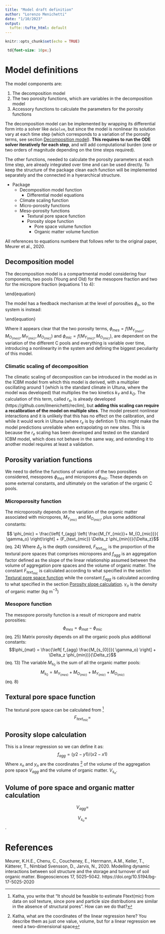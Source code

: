 ```yaml
---
title: "Model draft definition"
author: "Lorenzo Menichetti"
date: "1/10/2023"
output:
  tufte::tufte_html: default
---
```


```r
knitr::opts_chunk$set(echo = TRUE)
```

```css
 td{font-size: 10px;}
```
# Model definitions

The model components are:
<ol>
  <li>The decomposition model</li>
  <li>The two porosity functions, which are variables in the decomposition model</li>
  <li>Accessory functions to calculate the parameters for the porosity functions</li>
</ol>  

The decomposition model can be implemented by wrapping its differential form into a solver like `deSolve `, but since the model is nonlinear its solution vary at each time step (which corresponds to a variation of the porosity terms, see section [Decomposition model]). **This requires to run the ODE solver iteratively for each step**, and will add computational burden (one or two orders of magnitude depending on the time steps required).  

The other functions, needed to calculate the porosity parameters at each time step, are already integrated over time and can be used directly. To keep the structure of the package clean each function will be implemented separately and the connected in a hyerarchical structure.  

* Package
    * Decomposition model function
        * Differential model equations
    * Climate scaling function
    * Micro-porosity functions
    * Meso-porosity functions
        * Textural pore space function
        * Porosity slope function
            - Pore space volume function
            - Organic matter volume function

All references to equations numbere that follows refer to the original paper, Meurer et al., 2020.

## Decomposition model
The decomposition model is a compartmental model considering four components, two pools (Young and Old) for the mesopore fraction and two for the micropore fraction (equations 1 to 4):

\begin{equation}
    \begin{cases}
      \frac{dM_{Y_{(mes)}}}{dt} = I_m + \left( \frac{\phi_{mes}}{\phi_{mes}+\phi_{mic}}\right) \cdot I_r - k_Y \cdot M_{Y_{(mes)}}+ T_Y \\
      
      \frac{dM_{O_{(mes)}}}{dt} = \left( \epsilon \cdot k_Y \cdot M_{Y_{(mes)}} \right) - \left( (1- \epsilon) \cdot k_O \cdot M_{O_{(mes)}} \right) + T_O\\
      
      \frac{dM_{Y_{(mic)}}}{dt} = \left( \frac{\phi_{mes}}{\phi_{mes}+\phi_{mic}}\right) \cdot I_r - k_Y \cdot F_{prot} \cdot M_{Y_{(mes)}}+ T_Y \\
      
      \frac{dM_{O_{(mic)}}}{dt} = \left( \epsilon \cdot k_Y \cdot F_{prot} \cdot M_{Y_{(mes)}} \right) - \left( (1- \epsilon) \cdot k_O \cdot F_{prot} \cdot M_{O_{(mes)}} \right) + T_O
    \end{cases}\
\end{equation}

The model has a feedback mechanism at the level of porosities $\phi_n$, so the system is instead:

\begin{equation}
    \begin{cases}
      \frac{dM_{Y_{(mes)}}}{dt} = I_m + \left( \frac{\phi_{mes}(t)}{\phi_{mes}(t)+\phi_{mic}(t)}\right) \cdot I_r - k_Y \cdot M_{Y_{(mes)}}+ T_Y \\
      
      \frac{dM_{O_{(mes)}}}{dt} = \left( \epsilon \cdot k_Y \cdot M_{Y_{(mes)}} \right) - \left( (1- \epsilon) \cdot k_O \cdot M_{O_{(mes)}} \right) + T_O\\
      
      \frac{dM_{Y_{(mic)}}}{dt} = \left( \frac{\phi_{mes}(t)}{\phi_{mes}(t)+\phi_{mic}(t)}\right) \cdot I_r - k_Y \cdot F_{prot} \cdot M_{Y_{(mes)}}+ T_Y \\
      
      \frac{dM_{O_{(mic)}}}{dt} = \left( \epsilon \cdot k_Y \cdot F_{prot} \cdot M_{Y_{(mes)}} \right) - \left( (1- \epsilon) \cdot k_O \cdot F_{prot} \cdot M_{O_{(mes)}} \right) + T_O
    \end{cases}\
\end{equation}

Where it appears clear that the two porosity terms, $\phi_{mes} = f(M_{Y_{(mes)}}, M_{O_{(mes)}},M_{Y_{(mic)}}, M_{O_{(mic)}})$ and $\phi_{mic} = f(M_{Y_{(mic)}}, M_{O_{(mic)}})$, are dependent on the variation of the different C pools and everything is variable over time, introducing a nonlinearity in the system and defining the biggest peculiarity of this model.

### Climatic scaling of decomposition
The climatic scaling of decomposition can be introduced in the model as in the ICBM model from which this model is derived, with a multiplier oscillating around 1 (which is the standard climate in Ultuna, where the model was developed) that multiplies the two kinetics $k_Y$ and $k_O$. The calculation of this term, called $r_e$, is already developed (https://github.com/ilmenichetti/reclim), but **adding this scaling can require a recalibration of the model on multiple sites**. The model present nonlinear interactions and it is unlikely that this has no effect on the calibration, and while it would work in Ultuna (where $r_e$ is by defintion 1) this might make the model predictions unreliable when extrapolating on new sites. This is because the $r_e$ scaling has been developed and tested on the standard ICBM model, which does not behave in the same way, and extending it to another model requires at least a validation.

## Porosity variation functions
We need to define the functions of variation of the two porosities considered, mesopores $\phi_{mes}$ and micropores $\phi_{mic}$. These depends on some external constants, and ultimately on the variation of the organic C pools.

### Microporosity function
The microporosity depends on the variation of the organic matter associated with micropores, $M_{Y_{(mic)}}$ and $M_{O_{(mic)}}$, plus some additional constants:

$$ \phi_{mic} = \frac{\left[ f_{agg} \left(  \frac{M_{Y_{mic}}+ M_{O_{mic}}}{ \gamma_o} \right)\right] + (F_{text_{mic}} \Delta_z \phi_{min})}{\Delta_z}$$ (eq. 24)
Where $\Delta_z$ is the depth considered, $F_{text_{mic}}$ is the proportion of the textural pore spaces that comprises micropores and $f_{agg}$ is an aggregation factor defined as the slope of the linear relationship assumed between the volume of aggregation pore spaces and the volume of organic matter. The constant  $F_{text_{mic}}$ is calculated according to what specified in the section [Textural pore space function] while the constant $f_{agg}$ is calculated according to  what specified in the section [Porosity slope calculation]. $\gamma_o$ is the density of organic matter (kg m$^{-3}$)

### Mesopore function
The mesopore porosity function is a result of micropore and matrix porosities:
$$ \phi_{mes} = \phi_{mat}-\phi_{mic} $$ (eq. 25)
Matrix porosity depends on all the organic pools plus additional constants:
$$\phi_{mat} = \frac{\left[ f_{agg} \frac{M_{s_{0}}}{ \gamma_o} \right] + \Delta_z \phi_{min})}{\Delta_z}$$ (eq. 13)
The variable $M_{s_{0}}$ is the sum of all the organic matter pools:
$$M_{s_{0}} = M_{Y_{(mes)}} + M_{O_{(mic)}} + M_{Y_{(mic)}} + M_{O_{(mic)}}$$ (eq. 8)

## Textural pore space function
The textural pore space can be calculated from ^[Katha, you write that "It should be feasible to estimate Ftext(mic) from data on soil texture, since pore and particle size distributions are similar in the absence of structural pores". How can we do that?]
$$F_{text_{mic}} = $$

## Porosity slope calculation
This is a linear regression so we can define it as:
$$f_{agg} = (y2-y1)/(x2-x1)$$
Where $x_n$ and $y_n$ are the coordinates ^[Katha, what are the coordinates of the linear regression here? You describe them as just one value, volume, but for a linear regression we need a two-dimensional space] of the volume of the aggregation pore space $V_{agg}$ and the volume of organic matter. $V_{s_o}$.

## Volume of pore space and organic matter calculation

$$V_{agg} =$$

$$V_{s_o} =$$.


# References
Meurer, K.H.E., Chenu, C., Coucheney, E., Herrmann, A.M., Keller, T., Kätterer, T., Nimblad Svensson, D., Jarvis, N., 2020. Modelling dynamic interactions between soil structure and the storage and turnover of soil organic matter. Biogeosciences 17, 5025–5042. https://doi.org/10.5194/bg-17-5025-2020

